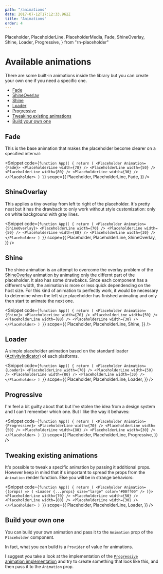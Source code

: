 ```yaml
---
path: "/animations"
date: 2017-07-12T17:12:33.962Z
title: "Animations"
order: 4
---
```


  Placeholder,
  PlaceholderLine,
  PlaceholderMedia,
  Fade,
  ShineOverlay,
  Shine,
  Loader,
  Progressive,
} from "rn-placeholder"

# Available animations

There are some built-in animations inside the library but you can create your own one if you need a specific one.

- [Fade](#fade)
- [ShineOverlay](#shineoverlay)
- [Shine](#shine)
- [Loader](#loader)
- [Progressive](#progressive)
- [Tweaking existing animations](#tweaking-existing-animations)
- [Build your own one](#build-your-own-one)

## Fade

This is the base animation that makes the placeholder become clearer on a specified interval:

<Snippet
  code={`function App() {
  return (
    <Placeholder Animation={Fade}>
      <PlaceholderLine width={70} />
      <PlaceholderLine width={50} />
      <PlaceholderLine width={80} />
      <PlaceholderLine width={30} />
    </Placeholder>
    )
}`}
  scope={{
    Placeholder,
    PlaceholderLine,
    Fade,
  }}
/>

## ShineOverlay

This applies a tiny overlay from left to right of the placeholder. It's pretty neat but it has the drawback to only work without style customization: only on white background with gray lines.

<Snippet
  code={`function App() {
  return (
    <Placeholder Animation={ShineOverlay}>
      <PlaceholderLine width={70} />
      <PlaceholderLine width={50} />
      <PlaceholderLine width={80} />
      <PlaceholderLine width={30} />
    </Placeholder>
    )
}`}
  scope={{
    Placeholder,
    PlaceholderLine,
    ShineOverlay,
  }}
/>

## Shine

The shine animation is an attempt to overcome the overlay problem of the [ShineOverlay](#shineoverlay) animation by animating only the differnt part of the placeholder. It also has some drawbakcs.
Since each component has a different width, the animation is more or less quick dependending on the host size. For this kind of animation to perfectly work, it would be necessary to determine when the left size placeholder has finished animating and only then start to animate the next one.

<Snippet
  code={`function App() {
  return (
    <Placeholder Animation={Shine}>
      <PlaceholderLine width={70} />
      <PlaceholderLine width={50} />
      <PlaceholderLine width={80} />
      <PlaceholderLine width={30} />
    </Placeholder>
    )
}`}
  scope={{
    Placeholder,
    PlaceholderLine,
    Shine,
  }}
/>

## Loader

A simple placeholder animation based on the standard loader ([ActivityIndicator](https://facebook.github.io/react-native/docs/activityindicator)) of each platforms.

<Snippet
  code={`function App() {
  return (
    <Placeholder Animation={Loader}>
      <PlaceholderLine width={70} />
      <PlaceholderLine width={50} />
      <PlaceholderLine width={80} />
      <PlaceholderLine width={30} />
    </Placeholder>
    )
}`}
  scope={{
    Placeholder,
    PlaceholderLine,
    Loader,
  }}
/>

## Progressive

I'm feel a bit guilty about that but I've stolen the idea from a design system and I can't remember which one. But I like the way it behaves:

<Snippet
  code={`function App() {
  return (
    <Placeholder Animation={Progressive}>
      <PlaceholderLine width={70} />
      <PlaceholderLine width={50} />
      <PlaceholderLine width={80} />
      <PlaceholderLine width={30} />
    </Placeholder>
    )
}`}
  scope={{
    Placeholder,
    PlaceholderLine,
    Progressive,
  }}
/>

## Tweaking existing animations

It's possible to tweak a specific animation by passing it additional props. However keep in mind that it's important to spread the props from the `Animation` render function. Else you will be in strange behaviors:

<Snippet
  code={`function App() {
  return (
    <Placeholder
    Animation={(props) => (
      <Loader {...props}
        size="large"
        color="#00ff00" />
      )}>
      <PlaceholderLine width={70} />
      <PlaceholderLine width={50} />
      <PlaceholderLine width={80} />
      <PlaceholderLine width={30} />
    </Placeholder>
    )
}`}
  scope={{
    Placeholder,
    PlaceholderLine,
    Loader,
  }}
/>

## Build your own one

You can build your own animation and pass it to the `Animation` prop of the `Placeholder` component.

In fact, what you can build is a `Provider` of value for animations.

I suggest you take a look at the implementation of the [`Progressive` animation implementation](https://github.com/mfrachet/rn-placeholder/blob/master/src/animations/Progressive.tsx) and try to create something that look like this, and then pass it to the `Animation` prop.
